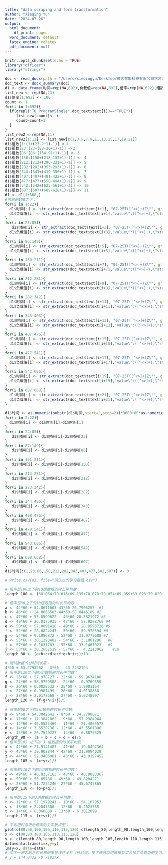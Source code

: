 ```yaml
---
title: "data scraping and form transformation"
author: "Xieqing Yu"
date: "2024-07-26"
output:
  html_document:
    df_print: paged
  word_document: default
  latex_engine: xelatex
  pdf_document: null
---
```


```r
knitr::opts_chunk$set(echo = TRUE)
library("officer")
library("stringr")
```

```r
doc <- read_docx(path = "/Users/xieqingyu/Desktop/微茗智能科技有限公司学习资料/数据分析3.docx")
doc_text <- docx_summary(doc)
d1 <- data.frame(时间=rep(NA,692),负载值=rep(NA,692),倍率=rep(NA,692),组数=rep(NA,692))
list_new <- rep(NA,23)
d1$倍率[1:692] <- 100
count <- 1
for(i in 1:692){
  if(grepl("TO_ProgramSingle",doc_text$text[i])=="TRUE"){
     list_new[count]<- i
     count=count+1
  }
}
list_new2 <-rep(NA,11)
list_new2[1:11] <- list_new[c(1,3,5,7,9,11,13,15,17,19,21)]
d1$组数[1:(1+(23-2+1)-1)] <-1
d1$组数[23:(23+(88-26+1)-1)] <-2
d1$组数[86:(86+(154-91+1)-1)] <- 3
d1$组数[150:(150+(218-157+1)-1)] <- 4
d1$组数[212:(212+(290-221+1)-1)] <- 5
d1$组数[282:(282+(353-293+1)-1)] <- 6
d1$组数[343:(343+(419-356+1)-1)] <- 7
d1$组数[407:(407+(491-422+1)-1)] <- 8
d1$组数[477:(477+(558-494+1)-1)] <- 9
d1$组数[542:(542+(625-561+1)-1)] <- 10
d1$组数[607:(607+(689-628+1)-1)] <- 11
d1 <- d1[1:668,]
#倍率是100之下：
for(i in 1:22){
  d1$时间[i] <- str_extract(doc_text$text[i+1], "07-25T([^<>]+)Z\"", group = 1)
  d1$负载值[i] <- str_extract(doc_text$text[i+1],"value\":([^<>]+),\"status", group = 1)
} 
for(i in 23:85){
   d1$时间[i] <- str_extract(doc_text$text[i+3], "07-25T([^<>]+)Z\"", group = 1)
  d1$负载值[i] <- str_extract(doc_text$text[i+3],"value\":([^<>]+),\"status", group = 1)
}
for(i in 86:149){
  d1$时间[i] <- str_extract(doc_text$text[i+5], "07-25T([^<>]+)Z\"", group = 1)
  d1$负载值[i] <- str_extract(doc_text$text[i+5],"value\":([^<>]+),\"status", group = 1)
}
for(i in 150:211){
  d1$时间[i] <- str_extract(doc_text$text[i+7], "07-25T([^<>]+)Z\"", group = 1)
  d1$负载值[i] <- str_extract(doc_text$text[i+7],"value\":([^<>]+),\"status", group = 1)
}
for(i in 212:281){
  d1$时间[i] <- str_extract(doc_text$text[i+9], "07-25T([^<>]+)Z\"", group = 1)
  d1$负载值[i] <- str_extract(doc_text$text[i+9],"value\":([^<>]+),\"status", group = 1)
}
for(i in 282:342){
  d1$时间[i] <- str_extract(doc_text$text[i+11], "07-25T([^<>]+)Z\"", group = 1)
  d1$负载值[i] <- str_extract(doc_text$text[i+11],"value\":([^<>]+),\"status", group = 1)
}
for(i in 343:406){
  d1$时间[i] <- str_extract(doc_text$text[i+13], "07-25T([^<>]+)Z\"", group = 1)
  d1$负载值[i] <- str_extract(doc_text$text[i+13],"value\":([^<>]+),\"status", group = 1)
}
for(i in 407:476){
  d1$时间[i] <- str_extract(doc_text$text[i+15], "07-25T([^<>]+)Z\"", group = 1)
  d1$负载值[i] <- str_extract(doc_text$text[i+15],"value\":([^<>]+),\"status", group = 1)
}
for(i in 477:541){
  d1$时间[i] <- str_extract(doc_text$text[i+17], "07-25T([^<>]+)Z\"", group = 1)
  d1$负载值[i] <- str_extract(doc_text$text[i+17],"value\":([^<>]+),\"status", group = 1)
}
for(i in 542:606){
  d1$时间[i] <- str_extract(doc_text$text[i+19], "07-25T([^<>]+)Z\"", group = 1)
  d1$负载值[i] <- str_extract(doc_text$text[i+19],"value\":([^<>]+),\"status", group = 1)
}
for(i in 607:668){
  d1$时间[i] <- str_extract(doc_text$text[i+21], "07-25T([^<>]+)Z\"", group = 1)
  d1$负载值[i] <- str_extract(doc_text$text[i+21],"value\":([^<>]+),\"status", group = 1)
}

d1$时间 <- as.numeric(substr(d1$时间,start=2,stop=2))*3600+60*as.numeric(substr(d1$时间,start=4,stop=5))+as.numeric(substr(d1$时间,start=7,stop=16))
for(i in 2:22){
  d1$时间[i] <- d1$时间[i]-d1$时间[1]
}
for(i in 24:85){
   d1$时间[i] <- d1$时间[i]-d1$时间[23]
}
for(i in 87:149){
   d1$时间[i] <- d1$时间[i]-d1$时间[86]
}
for(i in 151:211){
   d1$时间[i] <- d1$时间[i]-d1$时间[150]
}
for(i in 213:281){
   d1$时间[i] <- d1$时间[i]-d1$时间[212]
}
for(i in 283:342){
   d1$时间[i] <- d1$时间[i]-d1$时间[282]
}
for(i in 344:406){
   d1$时间[i] <- d1$时间[i]-d1$时间[343]
}
for(i in 408:476){
   d1$时间[i] <- d1$时间[i]-d1$时间[407]
}
for(i in 478:541){
   d1$时间[i] <- d1$时间[i]-d1$时间[477]
}
for(i in 543:606){
   d1$时间[i] <- d1$时间[i]-d1$时间[542]
}
for(i in 608:668){
   d1$时间[i] <- d1$时间[i]-d1$时间[607]
}
d1$时间[c(1,23,86,150,212,282,343,407,477,542,607)] <- 0

# write.csv(d1, file="清洗过的学习数据.csv") 

```

```r
# 倍率是100之下的10组数据的时长平均数：
length_100 <- (68.064+70.016+69.135+70.078+70.054+69.059+69.023+70.020+70.991+70.056)/10

# 倍率是80之下的10组数据的时长平均数：
a <- 44*60 + 54.8611603-43*60-26.7906257  #1
b <- 46*60 + 24.8666583-44*60-58.8446189 #2
c <- 47*60 + 55.0599622 - 46*60-28.8821972 #3
d <- 49*60 + 26.0123933 - 47*60 - 58.9298768 #4
e <- 50*60 + 57.0091418 - 49*60 - 28.9593726 #5                        
f <- 52*60 + 28.0824247 - 50*60 - 59.978594 #6
g <- 54*60 + 0.1086872 - 52*60 - 31.0779688 #7
h <- 55*60 + 30.1293482 - 54*60 - 3.1001296   #8
i <- 57*60 + 0.1831783 - 55*60 - 33.1461023   #9
j <- 58*60 + 30.2662519 - 57*60 -  4.2213062    #10
length_80 <- (a+b+c+d+e+f+g+h+i+j)/10
```

```r
# 测试数据的总时间长度：
4*60 + 53.2793262 - 3*60 - 43.2432194
# 倍率是120之下的5组数据的时长平均数：
f <- 23*60 + 57.978727 - 22*60 - 59.9634108
g <- 24*60 + 58.9759588 - 24*60 - 0.9709559
h <- 26*60 + 0.0028532 - 25*60 - 1.9981164
i <- 27*60 + 0.9987499 - 26*60 - 4.0138858
j <- 28*60 + 2.0178668 - 27*60 - 5.0248097
length_120 <- (f+g+h+i+j)/5
   
# 倍率是90之下的5组数据的时长平均数:
a <- 9*60 + 54.3042642 - 8*60 - 34.2700071
b <- 11*60 + 17.3842062 - 9*60 - 57.2984944
c <- 12*60 + 40.5525469 - 11*60 - 21.4065578
d <- 14*60 + 3.6520738 - 12*60 - 43.5501806
e <- 15*60 + 26.7540227 - 14*60 - 6.8877325
length_90 <- (a + b + c + d + e)/5
# 倍率是105 之下的 3 组数据的时长平均数：
x <- 42*60 + 27.9141487 - 41*60 - 19.8497364
y <- 43*60 + 39.902844 - 42*60 - 31.9094029
z <- 44*60 + 52.9406081 - 43*60 - 43.9197452
length_105 <- (x+y+z)/3

# 倍率是110之下的3组数据的时长平均数：
o <- 49*60 + 46.8357163 - 48*60 - 40.8083367
p <- 50*60 + 55.85786 - 49*60 - 49.8284271
q <- 28*60 + 51.7234246- 27*60 - 45.6742865
length_110 <- (o+p+q)/3

# 倍率是115下的3组数据的时长平均数：
r <- 11*60 + 57.1979241 - 10*60 - 54.107953
s <- 13*60 + 2.2847386 - 12*60 - 0.2023565
t <- 14*60 + 8.368889 - 13*60 - 6.3012099
length_115 <- (r+s+t)/3

# 平均用时与进给倍率的关系散点图：
plot(c(80,90,100,105,110,115,120),c(length_80,length_90,length_100,length_105,length_110,length_115,length_120))
x <- c(80,90,100,105,110,115,120)
y <- c(length_80,length_90,length_100,length_105,length_110,length_115,length_120)
data=data.frame(x=x,y=y)
lm(y~x, data=data)
# 加工一把刀的总时长和倍率呈线性关系（已验证）接下来可以用来模拟实习加工负载值的学习曲线。
# y = 144.0422 -0.7182*x


```


